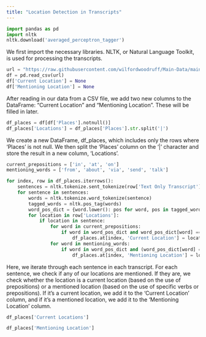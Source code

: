 ```yaml
---
title: "Location Detection in Transcripts"
---
```


```python
import pandas as pd
import nltk
nltk.download('averaged_perceptron_tagger')
```

We first import the necessary libraries. NLTK, or Natural Language Toolkit, is used for processing the transcripts.

```python
url = "https://raw.githubusercontent.com/wilfordwoodruff/Main-Data/main/data/derived/derived_data.csv"
df = pd.read_csv(url)
df['Current Location'] = None
df['Mentioning Location'] = None
```

After reading in our data from a CSV file, we add two new columns to the DataFrame: "Current Location" and "Mentioning Location". These will be filled in later.

```python
df_places = df[df['Places'].notnull()]
df_places['Locations'] = df_places['Places'].str.split('|')
```

We create a new DataFrame, df_places, which includes only the rows where 'Places' is not null. We then split the 'Places' column on the '|' character and store the result in a new column, 'Locations'.

```python
current_prepositions = ['in', 'at', 'on']
mentioning_words = ['from', 'about', 'via', 'send', 'talk']

for index, row in df_places.iterrows():
    sentences = nltk.tokenize.sent_tokenize(row['Text Only Transcript'])
    for sentence in sentences:
        words = nltk.tokenize.word_tokenize(sentence)
        tagged_words = nltk.pos_tag(words)
        word_pos_dict = {word.lower(): pos for word, pos in tagged_words}
        for location in row['Locations']:
            if location in sentence:
                for word in current_prepositions:
                    if word in word_pos_dict and word_pos_dict[word] == 'IN':
                        df_places.at[index, 'Current Location'] = location
                for word in mentioning_words:
                    if word in word_pos_dict and (word_pos_dict[word] == 'IN' or word_pos_dict[word] == 'VB'):
                        df_places.at[index, 'Mentioning Location'] = location

```

Here, we iterate through each sentence in each transcript. For each sentence, we check if any of our locations are mentioned. If they are, we check whether the location is a current location (based on the use of prepositions) or a mentioned location (based on the use of specific verbs or prepositions). If it's a current location, we add it to the 'Current Location' column, and if it's a mentioned location, we add it to the 'Mentioning Location' column.

```python
df_places['Current Locations']
```

```python
df_places['Mentioning Location']
```
